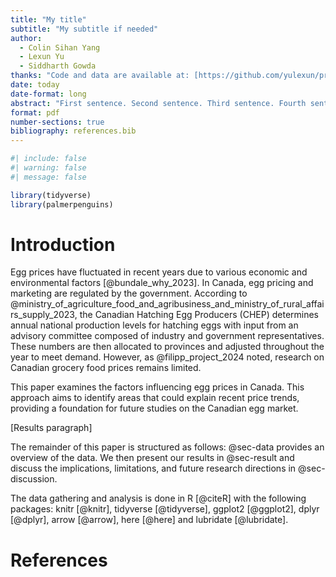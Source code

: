 ```yaml
---
title: "My title"
subtitle: "My subtitle if needed"
author: 
  - Colin Sihan Yang
  - Lexun Yu
  - Siddharth Gowda
thanks: "Code and data are available at: [https://github.com/yulexun/projecthammer](https://github.com/yulexun/projecthammer)."
date: today
date-format: long
abstract: "First sentence. Second sentence. Third sentence. Fourth sentence."
format: pdf
number-sections: true
bibliography: references.bib
---
```


```r
#| include: false
#| warning: false
#| message: false

library(tidyverse)
library(palmerpenguins)
```


# Introduction

Egg prices have fluctuated in recent years due to various economic and environmental factors [@bundale_why_2023]. In Canada, egg pricing and marketing are regulated by the government. According to @ministry_of_agriculture_food_and_agribusiness_and_ministry_of_rural_affairs_supply_2023, the Canadian Hatching Egg Producers (CHEP) determines annual national production levels for hatching eggs with input from an advisory committee composed of industry and government representatives. These numbers are then allocated to provinces and adjusted throughout the year to meet demand. However, as @filipp_project_2024 noted, research on Canadian grocery food prices remains limited. 

This paper examines the factors influencing egg prices in Canada. This approach aims to identify areas that could explain recent price trends, providing a foundation for future studies on the Canadian egg market.

[Results paragraph]

The remainder of this paper is structured as follows: @sec-data provides an overview of the data. We then present our results in @sec-result and discuss the implications, limitations, and future research directions in @sec-discussion.

The data gathering and analysis is done in R [@citeR] with the following packages: knitr [@knitr], tidyverse [@tidyverse], ggplot2 [@ggplot2], dplyr [@dplyr], arrow [@arrow], here [@here] and lubridate [@lubridate].



\newpage


# References


